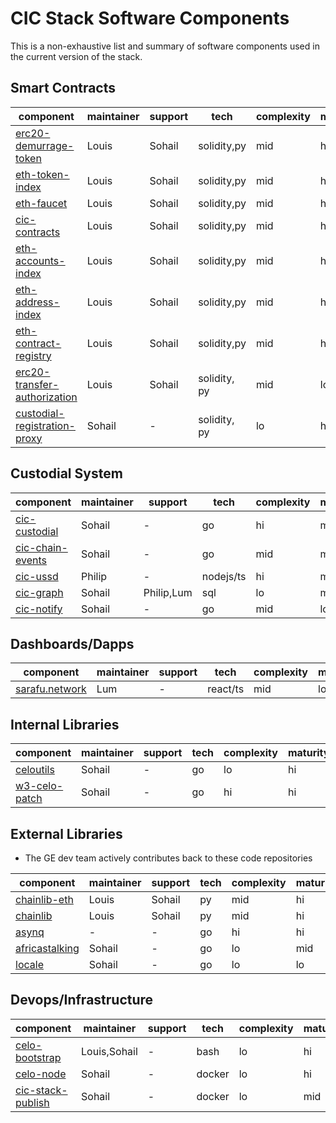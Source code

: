 # CIC Stack Software Components

This is a non-exhaustive list and summary of software components used in the current version of the stack. 

## Smart Contracts

| component | maintainer | support | tech | complexity | maturity |
|---|---|---|---|---|---|
| [erc20-demurrage-token](https://git.grassecon.net/cicnet/erc20-demurrage-token) | Louis | Sohail | solidity,py | mid | hi |
| [eth-token-index](https://git.grassecon.net/cicnet/eth-token-index) | Louis | Sohail | solidity,py | mid | hi |
| [eth-faucet](https://git.grassecon.net/cicnet/eth-faucet) | Louis | Sohail | solidity,py | mid | hi |
| [cic-contracts](https://git.grassecon.net/cicnet/cic-contracts) | Louis | Sohail | solidity,py | mid | hi |
| [eth-accounts-index](https://git.grassecon.net/cicnet/eth-accounts-index) | Louis | Sohail | solidity,py | mid | hi |
| [eth-address-index](https://git.grassecon.net/cicnet/eth-address-index) | Louis | Sohail | solidity,py | mid | hi |
| [eth-contract-registry](https://git.grassecon.net/cicnet/eth-contract-registry) | Louis | Sohail | solidity,py | mid | hi |
| [erc20-transfer-authorization](https://gitlab.com/cicnet/erc20-transfer-authorization) | Louis | Sohail | solidity, py | mid | lo |
| [custodial-registration-proxy](https://github.com/grassrootseconomics/custodial-registration-proxy) | Sohail | - | solidity, py | lo | hi |

## Custodial System

| component | maintainer | support | tech | complexity | maturity |
|---|---|---|---|---|---|
| [cic-custodial](https://github.com/grassrootseconomics/cic-custodial) | Sohail | - | go | hi | mid |
| [cic-chain-events](https://github.com/grassrootseconomics/cic-chain-events) | Sohail | - | go | mid | mid |
| [cic-ussd](https://github.com/grassrootseconomics/cic-ussd) | Philip | - | nodejs/ts | hi | mid |
| [cic-graph](https://github.com/grassrootseconomics/cic-graph) | Sohail | Philip,Lum | sql | lo | mid |
| [cic-notify](hhttps://github.com/grassrootseconomics/cic-notify) | Sohail | - | go | mid | lo |

## Dashboards/Dapps

| component | maintainer | support | tech | complexity | maturity |
|---|---|---|---|---|---|
| [sarafu.network](https://github.com/grassrootseconomics/sarafu.network) | Lum | - | react/ts | mid | lo |

## Internal Libraries

| component | maintainer | support | tech | complexity | maturity |
|---|---|---|---|---|---|
| [celoutils](https://github.com/grassrootseconomics/celoutils) | Sohail | - | go | lo | hi |
| [w3-celo-patch](https://github.com/grassrootseconomics/w3-celo-patch) | Sohail | - | go | hi | hi |

## External Libraries

* The GE dev team actively contributes back to these code repositories

| component | maintainer | support | tech | complexity | maturity |
|---|---|---|---|---|---|
| [chainlib-eth](https://github.com/chaintool-py/chainlib-eth) | Louis | Sohail | py | mid | hi |
| [chainlib](https://github.com/chaintool-py/chainlib) | Louis | Sohail | py | mid | hi |
| [asynq](https://github.com/hibiken/asynqmon) | - | - | go | hi | hi |
| [africastalking](https://github.com/kamikazechaser/africastalking) | Sohail | - | go | lo | mid |
| [locale](https://github.com/kamikazechaser/africastalking) | Sohail | - | go | lo | lo |

## Devops/Infrastructure

| component | maintainer | support | tech | complexity | maturity |
|---|---|---|---|---|---|
| [celo-bootstrap](https://git.grassecon.net/grassrootseconomics/celo-bootstrap) | Louis,Sohail | - | bash | lo | hi |
| [celo-node](https://github.com/grassrootseconomics/celo-node) | Sohail | - | docker | lo | hi |
| [cic-stack-publish](https://github.com/grassrootseconomics/cic-stack-publish) | Sohail | - | docker | lo | mid |
